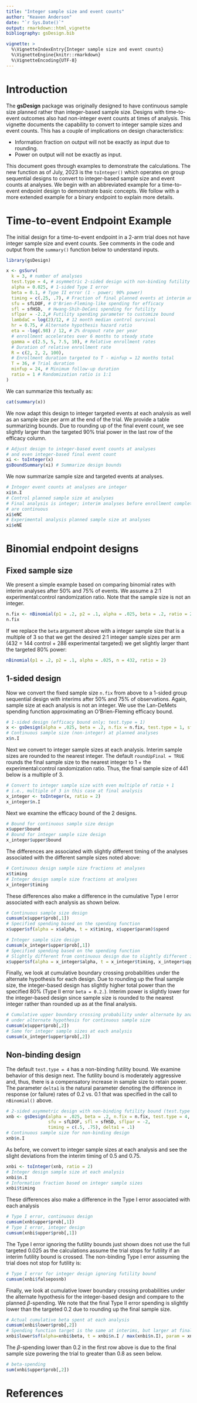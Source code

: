 ```yaml
---
title: "Integer sample size and event counts"
author: "Keaven Anderson"
date: "`r Sys.Date()`"
output: rmarkdown::html_vignette
bibliography: gsDesign.bib

vignette: >
  %\VignetteIndexEntry{Integer sample size and event counts}
  %\VignetteEngine{knitr::rmarkdown}
  %\VignetteEncoding{UTF-8}
---
```


# Introduction 

The **gsDesign** package was originally designed to have continuous sample size planned rather than integer-based sample size.
Designs with time-to-event outcomes also had non-integer event counts at times of analysis.
This vignette  documents the capability to convert to integer sample sizes and event counts.
This has a couple of implications on design characteristics:

- Information fraction on output will not be exactly as input due to rounding.
- Power on output will not be exactly as input.

This document goes through examples to demonstrate the calculations.
The new function as of July, 2023 is the `toInteger()` which operates on group sequential designs to convert to integer-based sample size and event counts at analyses.
We begin with an abbreviated example for a time-to-event endpoint design to demonstrate basic concepts.
We follow with a more extended example for a binary endpoint to explain more details.

# Time-to-event Endpoint Example

The initial design for a time-to-event endpoint in a 2-arm trial does not have integer sample size and event counts.
See comments in the code and output from the `summary()` function below to understand inputs.

```r
library(gsDesign)

x <- gsSurv(
  k = 3, # number of analyses
  test.type = 4, # asymmetric 2-sided design with non-binding futility bound
  alpha = 0.025, # 1-sided Type I error
  beta = 0.1, # Type II error (1 - power; 90% power)
  timing = c(.25, .7), # Fraction of final planned events at interim analyses
  sfu = sfLDOF, # O'Brien-Fleming-like spending for efficacy
  sfl = sfHSD,  # Hwang-Shih-DeCani spending for futility
  sflpar = -2.2,# Futility spending parameter to customize bound 
  lambdaC = log(2)/12, # 12 month median control survival
  hr = 0.75, # Alternate hypothesis hazard ratio
  eta = -log(.98) / 12, # 2% dropout rate per year
  # enrollment accelerates over 6 months to steady state 
  gamma = c(2.5, 5, 7.5, 10), # Relative enrollment rates
  # Duration of relative enrollment rate
  R = c(2, 2, 2, 100), 
  # Enrollment duration targeted to T - minfup = 12 months total
  T = 36, # Trial duration
  minfup = 24, # Minimum follow-up duration
  ratio = 1 # Randomization ratio is 1:1
)
```

We can summarize this textually as:

```r
cat(summary(x))
```

We now adapt this design to integer targeted events at each analysis as well as an sample size per arm at the end of the trial.
We provide a table summarizing bounds.
Due to rounding up of the final event count, we see slightly larger than the targeted 90% trial power in the last row of the efficacy column.

```r
# Adjust design to integer-based event counts at analyses
# and even integer-based final event count
xi <- toInteger(x)
gsBoundSummary(xi) # Summarize design bounds
```

We now summarize sample size and targeted events at analyses.

```r
# Integer event counts at analyses are integer
xi$n.I
# Control planned sample size at analyses
# Final analysis is integer; interim analyses before enrollment completion
# are continuous
xi$eNC
# Experimental analysis planned sample size at analyses
xi$eNE
```


# Binomial endpoint designs

## Fixed sample size

We present a simple example based on comparing binomial rates with interim analyses after 50% and 75% of events. We assume a 2:1 experimental:control randomization ratio. Note that the sample size is not an integer.

```r
n.fix <- nBinomial(p1 = .2, p2 = .1, alpha = .025, beta = .2, ratio = 2)
n.fix
```
If we replace the `beta` argument above with a integer sample size that is a multiple of 3 so that we get the desired 2:1 integer sample sizes per arm (432 = 144 control + 288 experimental targeted) we get slightly larger thant the targeted 80% power:

```r
nBinomial(p1 = .2, p2 = .1, alpha = .025, n = 432, ratio = 2)
```

## 1-sided design

Now we convert the fixed sample size `n.fix` from above to a 1-sided group sequential design  with interims after 50% and 75% of observations. Again, sample size at each analysis is not an integer. We use the Lan-DeMets spending function approximating an O'Brien-Fleming efficacy bound.

```r
# 1-sided design (efficacy bound only; test.type = 1)
x <- gsDesign(alpha = .025, beta = .2, n.fix = n.fix, test.type = 1, sfu = sfLDOF, timing = c(.5, .75))
# Continuous sample size (non-integer) at planned analyses
x$n.I
```
Next we convert to integer sample sizes at each analysis. Interim sample sizes are rounded to the nearest integer.
The default `roundUpFinal = TRUE` rounds the final sample size to the nearest integer to 1 + the experimental:control randomization ratio. Thus, the final sample size of 441 below is a multiple of 3.

```r
# Convert to integer sample size with even multiple of ratio + 1
# i.e., multiple of 3 in this case at final analysis
x_integer <- toInteger(x, ratio = 2)
x_integer$n.I
```

Next we examine the efficacy bound of the 2 designs.

```r
# Bound for continuous sample size design
x$upper$bound
# Bound for integer sample size design
x_integer$upper$bound
```

The differences are associated with slightly different timing of the analyses associated with the different sample sizes noted above:

```r
# Continuous design sample size fractions at analyses
x$timing
# Integer design sample size fractions at analyses
x_integer$timing
```

These differences also make a difference in the cumulative Type I error associated with each analysis as shown below.


```r
# Continuous sample size design
cumsum(x$upper$prob[,1])
# Specified spending based on the spending function
x$upper$sf(alpha = x$alpha, t = x$timing, x$upper$param)$spend
```

```r
# Integer sample size design
cumsum(x_integer$upper$prob[,1])
# Specified spending based on the spending function
# Slightly different from continuous design due to slightly different information fraction
x$upper$sf(alpha = x_integer$alpha, t = x_integer$timing, x_integer$upper$param)$spend
```
Finally, we look at cumulative boundary crossing probabilities under the alternate hypothesis for each design.
Due to rounding up the final sample size, the integer-based design has slightly higher total power than the specified 80% (Type II error `beta = 0.2.`).
Interim power is slightly lower for the integer-based design since sample size is rounded to the nearest integer rather than rounded up as at the final analysis.

```r
# Cumulative upper boundary crossing probability under alternate by analysis
# under alternate hypothesis for continuous sample size
cumsum(x$upper$prob[,2])
# Same for integer sample sizes at each analysis
cumsum(x_integer$upper$prob[,2])
```

## Non-binding design

The default `test.type = 4` has a non-binding futility bound. We examine behavior of this design next.
The futility bound is moderately aggressive and, thus, there is a compensatory increase in sample size to retain power.
The parameter `delta1` is the natural parameter denoting the difference in response (or failure) rates of 0.2 vs. 0.1 that was specified in the call to `nBinomial()` above.


```r
# 2-sided asymmetric design with non-binding futility bound (test.type = 4)
xnb <- gsDesign(alpha = .025, beta = .2, n.fix = n.fix, test.type = 4, 
                sfu = sfLDOF, sfl = sfHSD, sflpar = -2, 
                timing = c(.5, .75), delta1 = .1)
# Continuous sample size for non-binding design
xnb$n.I
```

As before, we convert to integer sample sizes at each analysis and see the slight deviations from the interim timing of 0.5 and 0.75.

```r
xnbi <- toInteger(xnb, ratio = 2)
# Integer design sample size at each analysis
xnbi$n.I
# Information fraction based on integer sample sizes
xnbi$timing
```

These differences also make a difference in the Type I error associated with each analysis

```r
# Type I error, continuous design
cumsum(xnb$upper$prob[,1])
# Type I error, integer design
cumsum(xnbi$upper$prob[,1])
```

The Type I error ignoring the futility bounds just shown does not use the full targeted 0.025 as the calculations assume the trial stops for futility if an interim futility bound is crossed.
The non-binding Type I error assuming the trial does not stop for futility is:

```r
# Type I error for integer design ignoring futility bound
cumsum(xnbi$falseposnb)
```



Finally, we look at cumulative lower boundary crossing probabilities under the alternate hypothesis for the integer-based design and compare to the planned $\beta$-spending.
We note that the final Type II error spending is slightly lower than the targeted 0.2 due to rounding up the final sample size.  

```r
# Actual cumulative beta spent at each analysis
cumsum(xnbi$lower$prob[,2])
# Spending function target is the same at interims, but larger at final
xnbi$lower$sf(alpha=xnbi$beta, t = xnbi$n.I / max(xnbi$n.I), param = xnbi$lower$param)$spend
```

The $\beta$-spending lower than 0.2 in the first row above is due to the final sample size powering the trial to greater than 0.8 as seen below.

```r
# beta-spending 
sum(xnbi$upper$prob[,2])
```

# References
